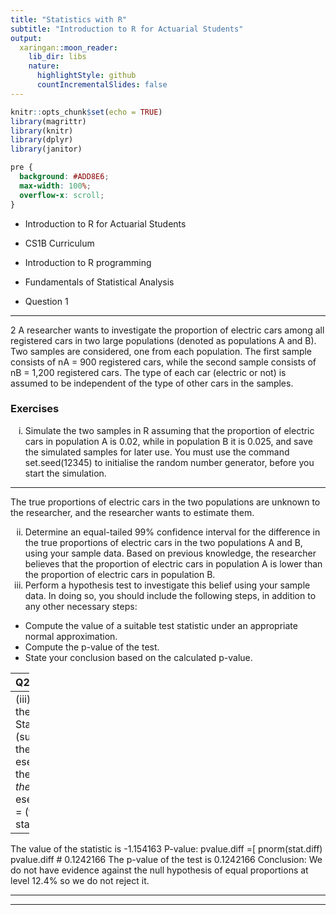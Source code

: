 ```yaml
---
title: "Statistics with R"
subtitle: "Introduction to R for Actuarial Students"
output:
  xaringan::moon_reader:
    lib_dir: libs
    nature:
      highlightStyle: github
      countIncrementalSlides: false
---
```


```r
knitr::opts_chunk$set(echo = TRUE)
library(magrittr)
library(knitr)
library(dplyr)
library(janitor)


```

```css
pre {
  background: #ADD8E6;
  max-width: 100%;
  overflow-x: scroll;
}
```

* Introduction to R for Actuarial Students

* CS1B Curriculum

* Introduction to R programming
* Fundamentals of Statistical Analysis

* Question 1

---


2 A researcher wants to investigate the proportion of electric cars among all registered
cars in two large populations (denoted as populations A and B). Two samples are
considered, one from each population. The first sample consists of nA = 900 registered
cars, while the second sample consists of nB = 1,200 registered cars. The type of each
car (electric or not) is assumed to be independent of the type of other cars in the
samples.

### Exercises 
(i) Simulate the two samples in R assuming that the proportion of electric cars in
population A is 0.02, while in population B it is 0.025, and save the simulated
samples for later use.
You must use the command set.seed(12345) to initialise the random
number generator, before you start the simulation. 

---

The true proportions of electric cars in the two populations are unknown to the
researcher, and the researcher wants to estimate them.


(ii) Determine an equal-tailed 99% confidence interval for the difference in the
true proportions of electric cars in the two populations A and B, using your
sample data. 
Based on previous knowledge, the researcher believes that the proportion of electric
cars in population A is lower than the proportion of electric cars in population B.
(iii) Perform a hypothesis test to investigate this belief using your sample data. In
doing so, you should include the following steps, in addition to any other
necessary steps:
*  Compute the value of a suitable test statistic under an appropriate normal
approximation.
*  Compute the p-value of the test.
*  State your conclusion based on the calculated p-value.

--- 
Q2
(i)
Simulate samples:
```r
set.seed(12345)
data.A = rbinom(900,1,0.020)
data.B = rbinom(1200,1,0.025)
#data.A; data.B 
```
(ii)
```r
n.A = length(data.A); n.B = length(data.B)
thetahat.A = sum(data.A)/n.A
thetahat.B = sum(data.B)/n.B
thetahat.A; thetahat.B
# 0.02111111
# 0.02916667 

```
Parts (i)-(iii) were well answered in general. A common error in part (i) was not using properly the inverse transform method as the question asked.
Part (iv) was not well answered, with comments often being vague or not consistent with the graphs plotted earlier.


ese.diff = sqrt( thetahat.A*(1-thetahat.A)/n.A + thetahat.B*(1-thetahat.B)/n.B )
ese.diff
# 0.006823359 
ci.theta.diff = (thetahat.A-thetahat.B) + c(-1,1)*qnorm(0.995)*ese.diff
ci.theta.diff
# -0.025631365 0.009520254 
The 99% CI for the difference in proportions is [-0.025631365, 0.009520254] 
---
(iii)
Hypotheses:
H0: theta_A = theta_B v. H1: theta_A < theta_B 
Statistic:
thetahat.common = (sum(data.A)+sum(data.B))/(n.A+n.B)
thetahat.common
# 0.02571429 
ese.diff.H0 = sqrt( thetahat.common*(1-thetahat.common) * (1/n.A + 1/n.B))
ese.diff.H0
# 0.006979562 
stat.diff = (thetahat.A-thetahat.B)/ese.diff.H0
stat.diff
# -1.154163

---

The value of the statistic is -1.154163 
P-value:
pvalue.diff =[ pnorm(stat.diff)
pvalue.diff
# 0.1242166
The p-value of the test is 0.1242166 
Conclusion:
We do not have evidence against the null hypothesis of equal proportions 
at level 12.4% 
so we do not reject it. 

---


---


